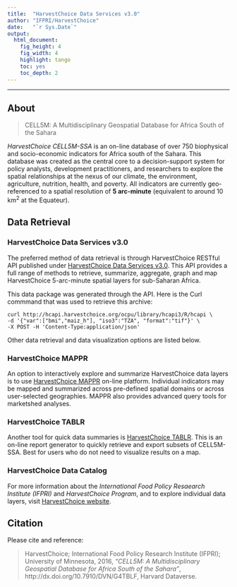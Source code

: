 ```yaml
---
title:  "HarvestChoice Data Services v3.0"
author: "IFPRI/HarvestChoice"
date:   "`r Sys.Date`"
output:
  html_document:
    fig_height: 4
    fig_width: 4
    highlight: tango
    toc: yes
    toc_depth: 2
---
```



--------------------------------------------------------------------------------------

## About

> CELL5M: A Multidisciplinary Geospatial Database for Africa South of the Sahara

*HarvestChoice CELL5M-SSA* is an on-line database of over 750 biophysical and socio-economic indicators for Africa south of the Sahara. This database was created as the central core to a decision-support system for policy analysts, development practitioners, and researchers to explore the spatial relationships at the nexus of our climate, the environment, agriculture, nutrition, health, and poverty. All indicators are currently geo-referenced to a spatial resolution of **5 arc-minute** (equivalent to around 10 km^2^ at the Equateur).

## Data Retrieval

### HarvestChoice Data Services v3.0

The preferred method of data retrieval is through HarvestChoice RESTful API published under [HarvestChoice Data Services v3.0](http://harvestchoice.github.io/hc-api3/). This API provides a full range of methods to retrieve, summarize, aggregate, graph and map HarvestChoice 5-arc-minute spatial layers for sub-Saharan Africa.

This data package was generated through the API. Here is the Curl commmand that was used to retrieve this archive:

```
curl http://hcapi.harvestchoice.org/ocpu/library/hcapi3/R/hcapi \
-d '{"var":["bmi","maiz_h"], "iso3":"TZA", "format":"tif"}' \
-X POST -H 'Content-Type:application/json'
```

Other data retrieval and data visualization options are listed below. 

### HarvestChoice MAPPR

An option to interactively explore and summarize HarvestChoice data layers is to use [HarvestChoice MAPPR](http://harvestchoice.org/mappr) on-line platform. Individual indicators may be mapped and summarized across pre-defined spatial domains or across user-selected geographies. MAPPR also provides advanced query tools for marketshed analyses.


### HarvestChoice TABLR

Another tool for quick data summaries is [HarvestChoice TABLR](http://harvestchoice.org/tablr). This is an on-line report generator to quickly retrieve and export subsets of CELL5M-SSA. Best for users who do not need to visualize results on a map.

### HarvestChoice Data Catalog

For more information about the *International Food Policy Resaearch Institute (IFPRI)* and *HarvestChoice Program*, and to explore individual data layers, visit [HarvestChoice website](http://harvestchoice.org/).


## Citation

Please cite and reference:

> HarvestChoice; International Food Policy Research Institute (IFPRI); University of Minnesota, 2016, *"CELL5M: A Multidisciplinary Geospatial Database for Africa South of the Sahara"*, http://dx.doi.org/10.7910/DVN/G4TBLF, Harvard Dataverse.


